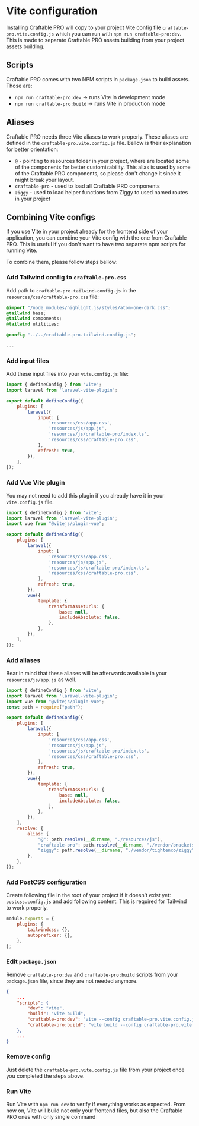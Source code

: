 # Vite configuration

Installing Craftable PRO will copy to your project Vite config file `craftable-pro.vite.config.js` which you can run with `npm run craftable-pro:dev`. This is made to separate Craftable PRO assets building from your project assets building.

## Scripts

Craftable PRO comes with two NPM scripts in `package.json` to build assets. Those are:

- `npm run craftable-pro:dev` -> runs Vite in development mode
- `npm run craftable-pro:build` -> runs Vite in production mode

## Aliases

Craftable PRO needs three Vite aliases to work properly. These aliases are defined in the `craftable-pro.vite.config.js` file. Bellow is their explanation for better orientation:

-   `@` - pointing to resources folder in your project, where are located some of the components for better customizability. This alias is used by some of the Craftable PRO components, so please don't change it since it might break your layout.
-   `craftable-pro` - used to load all Craftable PRO components
-   `ziggy` - used to load helper functions from Ziggy to used named routes in your project

## Combining Vite configs

If you use Vite in your project already for the frontend side of your application, you can combine your Vite config with the one from Craftable PRO. This is useful if you don't want to have two separate npm scripts for running Vite.

To combine them, please follow steps bellow:

<div className="steps-container">

### Add Tailwind config to `craftable-pro.css`

Add path to `craftable-pro.tailwind.config.js` in the `resources/css/craftable-pro.css` file:

```css filename="resources/css/craftable-pro.css" copy {6}
@import "/node_modules/highlight.js/styles/atom-one-dark.css";
@tailwind base;
@tailwind components;
@tailwind utilities;

@config "../../craftable-pro.tailwind.config.js";

...
```

### Add input files

Add these input files into your `vite.config.js` file:

```js filename="vite.config.js" copy {10-11}
import { defineConfig } from 'vite';
import laravel from 'laravel-vite-plugin';

export default defineConfig({
    plugins: [
        laravel({
            input: [
                'resources/css/app.css',
                'resources/js/app.js',
                'resources/js/craftable-pro/index.ts',
                'resources/css/craftable-pro.css',
            ],
            refresh: true,
        }),
    ],
});
```

### Add Vue Vite plugin

You may not need to add this plugin if you already have it in your `vite.config.js` file.

```js filename="vite.config.js" copy {3,16-23}
import { defineConfig } from 'vite';
import laravel from 'laravel-vite-plugin';
import vue from "@vitejs/plugin-vue";

export default defineConfig({
    plugins: [
        laravel({
            input: [
                'resources/css/app.css',
                'resources/js/app.js',
                'resources/js/craftable-pro/index.ts',
                'resources/css/craftable-pro.css',
            ],
            refresh: true,
        }),
        vue({
            template: {
                transformAssetUrls: {
                    base: null,
                    includeAbsolute: false,
                },
            },
        }),
    ],
});
```

### Add aliases

Bear in mind that these aliases will be afterwards available in your `resources/js/app.js` as well.

```js filename="vite.config.js" copy {4,26-32}
import { defineConfig } from 'vite';
import laravel from 'laravel-vite-plugin';
import vue from "@vitejs/plugin-vue";
const path = require("path");

export default defineConfig({
    plugins: [
        laravel({
            input: [
                'resources/css/app.css',
                'resources/js/app.js',
                'resources/js/craftable-pro/index.ts',
                'resources/css/craftable-pro.css',
            ],
            refresh: true,
        }),
        vue({
            template: {
                transformAssetUrls: {
                    base: null,
                    includeAbsolute: false,
                },
            },
        }),
    ],
    resolve: {
        alias: {
            "@": path.resolve(__dirname, "./resources/js"),
            "craftable-pro": path.resolve(__dirname, "./vendor/brackets/craftable-pro/resources/js"),
            "ziggy": path.resolve(__dirname, "./vendor/tightenco/ziggy"),
        },
    },
});
```

### Add PostCSS configuration

Create following file in the root of your project if it doesn't exist yet: `postcss.config.js` and add following content. This is required for Tailwind to work properly.

```js filename="postcss.config.js"
module.exports = {
    plugins: {
        tailwindcss: {},
        autoprefixer: {},
    },
};
```

### Edit `package.json`

Remove `craftable-pro:dev` and `craftable-pro:build` scripts from your `package.json` file, since they are not needed anymore.

```json filename="package.json" {6-7}
{
    ...
    "scripts": {
        "dev": "vite",
        "build": "vite build",
        "craftable-pro:dev": "vite --config craftable-pro.vite.config.js",
        "craftable-pro:build": "vite build --config craftable-pro.vite.config.js"
    },
    ...
}
```

### Remove config

Just delete the `craftable-pro.vite.config.js` file from your project once you completed the steps above.

### Run Vite

Run Vite with `npm run dev` to verify if everything works as expected. From now on, Vite will build not only your frontend files, but also the Craftable PRO ones with only single command

</div>